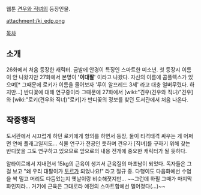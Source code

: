 웹툰 [[견우와 직녀]]의 등장인물.

attachment:/kj_edp.png

[[목차]]

== 소개 ==
26화에서 처음 등장한 캐릭터. 금발에 안경이 특징인 스마트한 미소년. 첫 등장시 이름이 안 나왔지만 27화에서 본명이 ''''이대팔'''' 이라고 나왔다. 자신의 이름에 콤플렉스가 있으며[* 그때문에 로키가 이름을 물어보자 '루이 알프레드 3세' 라고 대충 얼버무렸다. 하지만...] 반디꽃에 대해 연구중이라 그때문에 27화에서 [wiki:"견우(견우와 직녀)"견우]와 [wiki:"로키(견우와 직녀)"로키]가 반디꽃의 정보를 찾던 도서관에서 처음 나온다. 

== 작중행적 ==
도서관에서 시끄럽게 하던 로키에게 항의를 하면서 등장, 둘이 티격태격 싸우는 게 어쩌면 연애 플래그일지도... 식물 연구가 전공인 듯하며 견우가 [직녀]를 구하기 위해 찾는 반디꽃을 그도 연구하고 있으므로 앞으로의 내용 전개에 중요한 캐릭터가 될 듯하다.

알타이르에서 지내면서 15kg의 근육이 생겨서 근육질의 마초남이 되었다. 독자들은 그걸 보고 "왜 우리 대팔이가 [[토르]]가 되었나요!" 라고 절규 중. 다행이도 다음화에선 수염을 싹 밀고 머리도 다듬었는지 옛날이랑 비슷해졋지만... ~~그런데 하필 그때가 마지막 화인지라... 거기에 근육은 그대로라 예전의 스마트함에선 멀어졌다(...)~~
